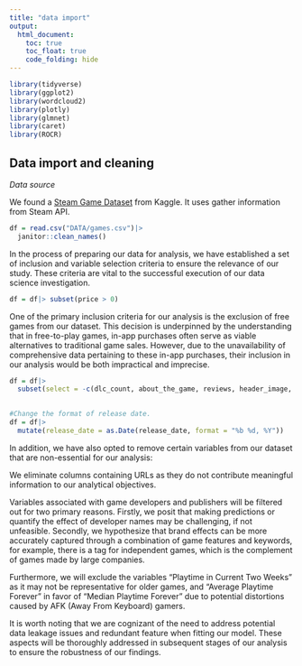 ```yaml
---
title: "data import"
output:
  html_document:
    toc: true
    toc_float: true
    code_folding: hide
---
```


```r
library(tidyverse)
library(ggplot2)
library(wordcloud2)
library(plotly)
library(glmnet)
library(caret)
library(ROCR)
```

## Data import and cleaning

*Data source* 

We found a [Steam Game Dataset](https://www.kaggle.com/datasets/fronkongames/steam-games-dataset) from Kaggle. It uses gather information from Steam API. 

```r
df = read.csv("DATA/games.csv")|>
  janitor::clean_names()
```

In the process of preparing our data for analysis, we have established a set of inclusion and variable selection criteria to ensure the relevance of our study. These criteria are vital to the successful execution of our data science investigation.

```r
df = df|> subset(price > 0)
```

One of the primary inclusion criteria for our analysis is the exclusion of free games from our dataset. This decision is underpinned by the understanding that in free-to-play games, in-app purchases often serve as viable alternatives to traditional game sales. However, due to the unavailability of comprehensive data pertaining to these in-app purchases, their inclusion in our analysis would be both impractical and imprecise.

```r
df = df|>
  subset(select = -c(dlc_count, about_the_game, reviews, header_image, website, support_url, support_email, metacritic_score, metacritic_url, notes, developers, publishers, screenshots, movies, score_rank, average_playtime_two_weeks, median_playtime_two_weeks, average_playtime_forever, peak_ccu, full_audio_languages))
  
```

```r
#Change the format of release date. 
df = df|>
  mutate(release_date = as.Date(release_date, format = "%b %d, %Y"))
```
In addition, we have also opted to remove certain variables from our dataset that are non-essential for our analysis:

We eliminate columns containing URLs as they do not contribute meaningful information to our analytical objectives.

Variables associated with game developers and publishers will be filtered out for two primary reasons. Firstly, we posit that making predictions or quantify the effect of developer names may be challenging, if not unfeasible. Secondly, we hypothesize that brand effects can be more accurately captured through a combination of game features and keywords, for example, there is a tag for independent games, which is the complement of games made by large companies. 

Furthermore, we will exclude the variables "Playtime in Current Two Weeks" as it may not be representative for older games, and "Average Playtime Forever" in favor of "Median Playtime Forever" due to potential distortions caused by AFK (Away From Keyboard) gamers. 

It is worth noting that we are cognizant of the need to address potential data leakage issues and redundant feature when fitting our model. These aspects will be thoroughly addressed in subsequent stages of our analysis to ensure the robustness of our findings.


